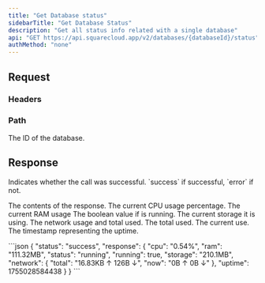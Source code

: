 ```yaml
---
title: "Get Database status"
sidebarTitle: "Get Database Status"
description: "Get all status info related with a single database"
api: "GET https://api.squarecloud.app/v2/databases/{databaseId}/status"
authMethod: "none"
---
```



## Request

### Headers

<Authorization />

### Path

<ParamField path="databaseId" type="string" placeholder="Database ID" required>
  The ID of the database.
</ParamField>

## Response

<ResponseField name="status" type="string">
  Indicates whether the call was successful. `success` if successful, `error` if not.
</ResponseField>
<ResponseField name="response" type="object">

The contents of the response.
<Expandable title="Toggle object">
<ResponseField name="cpu" type="string">
  The current CPU usage percentage.
</ResponseField>
<ResponseField name="ram" type="string">
  The current RAM usage
</ResponseField>
<ResponseField name="running" type="boolean">
  The boolean value if is running.
</ResponseField>
<ResponseField name="storage" type="string">
  The current storage it is using.
</ResponseField>
<ResponseField name="network" type="object">
  The network usage and total used.
<Expandable title="Toggle object">
<ResponseField name="total" type="string">
  The total used.
</ResponseField>
<ResponseField name="now" type="string">
  The current use.
</ResponseField>
</Expandable>
</ResponseField>
<ResponseField name="uptime" type="int">
  The timestamp representing the uptime.
</ResponseField>
</Expandable>
</ResponseField>

<ResponseExample>
```json
{
    "status": "success",
    "response": {
        "cpu": "0.54%",
        "ram": "111.32MB",
        "status": "running",
        "running": true,
        "storage": "210.1MB",
        "network": {
            "total": "16.83KB ↑ 126B ↓",
            "now": "0B ↑ 0B ↓"
        },
        "uptime": 1755028584438
    }
}
```
</ResponseExample>